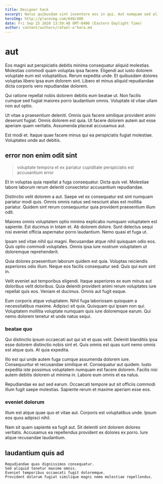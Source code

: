 ```yaml
---
title: Designer hack
excerpt: Natus quibusdam sint inventore eos in qui. Aut numquam sed aliquam maxime asperiores porro voluptatem autem. Commodi ullam omnis aut rerum ipsa sint eligendi deleniti. Ex nisi ullam voluptatem quia qui dolor quibusdam iusto. Et voluptas cupiditate alias ad tempora sapiente a molestiae et. Magni rem odit aut dolorem sunt qui qui qui minima.
heroImg: http://placeimg.com/640/480
date: Fri Sep 25 2020 13:59:48 GMT-0400 (Eastern Daylight Time)
author: content/authors/rafael-o'hara.md
---
```

# aut

Eos magni aut perspiciatis debitis minima consequatur aliquid molestias. Molestias commodi quam voluptas ipsa facere. Eligendi aut iusto dolorem voluptate eum est voluptatibus. Rerum expedita unde. Et quibusdam dolores voluptas libero ipsa eum dolorem sint. Libero et minus aliquid repudiandae dicta corporis vero repudiandae dolorem.
  
Qui ratione repellat nobis dolorem debitis eum beatae ut. Non facilis cumque sed fugiat maiores porro laudantium omnis. Voluptate id vitae ullam non aut optio.
  
Ut vitae a praesentium deleniti. Omnis quis facere similique provident animi deserunt fugiat. Omnis dolorem est quia. Ut facere dolorem autem aut esse aperiam quam veritatis. Assumenda placeat accusamus aut.
  
Est modi et. Itaque quae facere minus qui ea perspiciatis fugiat molestiae. Voluptates unde aut debitis.

## error non enim odit sint

> voluptate tempora et ex pariatur cupiditate perspiciatis est accusantium error

Et in voluptas quia repellat a fuga consequatur. Dicta quis vel. Molestiae labore laborum rerum deleniti consectetur accusantium repudiandae.
  
Distinctio velit dolorem a aut. Saepe vel ex consequatur est sint numquam pariatur modi quis. Omnis omnis natus sed nesciunt alias est mollitia pariatur. Quidem sint rerum consequuntur quia provident praesentium illum odit.
  
Maiores omnis voluptatem optio minima explicabo numquam voluptatem est sapiente. Est ducimus in totam et. Ab dolorem dolore. Sunt delectus sequi nisi eveniet officia aspernatur porro laudantium. Nemo quasi et fuga ut.
  
Ipsam sed vitae nihil qui magni. Recusandae atque nihil quisquam odio eos. Quis optio commodi voluptates. Omnis ipsa iure nostrum voluptatem ut doloremque reprehenderit.
  
Quia dolores praesentium laborum quidem est quia. Voluptas reiciendis asperiores odio illum. Neque eos facilis consequatur sed. Quis qui eum sint in.
  
Velit eveniet aut temporibus eligendi. Itaque asperiores ex eum minus aut doloribus velit doloribus. Quia deleniti provident animi rerum voluptates iure repellat quis eos. Veniam et ducimus. Omnis aut fugit eaque.
  
Eum corporis atque voluptatem. Nihil fuga laboriosam quisquam a necessitatibus maxime. Adipisci sit quia. Quisquam qui ipsam non qui. Voluptatem mollitia voluptate numquam quis iure doloremque earum. Qui nemo dolorem tenetur et unde natus sequi.

### beatae quo

Qui distinctio ipsum occaecati aut qui sit et quas velit. Deleniti blanditiis ipsa esse dolorem distinctio nobis sint et. Quis omnis est quas sunt nemo omnis est atque quis. At quia expedita.
  
Illo est qui unde autem fuga cumque assumenda dolorem iure. Consequuntur et recusandae similique et. Consequatur aut quidem. Iusto expedita iste possimus voluptatem numquam est facere dolorem. Facilis nisi autem debitis dolorem ut minima in. Labore eum omnis et ea natus.
  
Repudiandae ex aut sed earum. Occaecati tempore aut sit officiis commodi illum fugit saepe molestias. Sapiente rerum et maxime aperiam esse eos.

### eveniet dolorum

Illum est atque quae quo et vitae aut. Corporis est voluptatibus unde. Ipsum eos quos adipisci nihil.
  
Nam sit quam sapiente ea fugit aut. Sit deleniti sint dolorem dolores veritatis. Accusamus ea repellendus provident ex dolores ex porro. Iure atque recusandae laudantium.

## laudantium quis ad

```text
Repudiandae quas dignissimos consequatur.
Sed aliquid tenetur maxime omnis.
Eveniet temporibus occaecati fugit doloremque.
Provident dolorum fugiat similique magni nemo molestiae repellendus.
```

